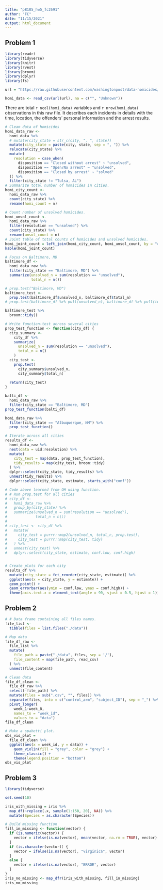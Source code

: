 ```yaml
---
title: "p8105_hw5_fc2691"
author: "FC"
date: "11/15/2021"
output: html_document
---
```

## Problem 1  
```r
library(readr)
library(tidyverse)
library(knitr)
library(rvest)
library(broom)
library(dplyr)
library(fs)

url = "https://raw.githubusercontent.com/washingtonpost/data-homicides/master/homicide-data.csv"

homi_data <- read_csv(url(url), na = c("", "Unknown"))
```
There are total `r ncol(homi_data)` variables and `r nrow(homi_data)` observations in this raw file. It describes each incidents in details with the time, location, the offenders' personal information and the arrest results.  

```r
# Clean data of homicides
homi_data_raw <-
  homi_data %>% 
  # mutate(city_state = str_c(city, ", ", state))
  mutate(city_state = paste(city, state, sep = ", ")) %>% 
  relocate(city_state) %>% 
  mutate(
    resolution = case_when(
      disposition == "Closed without arrest" ~ "unsolved", 
      disposition == "Open/No arrest" ~ "unsolved", 
      disposition == "Closed by arrest" ~ "solved"
  )) %>% 
  filter(city_state != "Tulsa, AL")
# Summarize total number of homicides in cities. 
homi_city_count <- 
  homi_data_raw %>% 
  count(city_state) %>% 
  rename(homi_count = n)

# Count number of unsolved homicides. 
homi_unsol_count <- 
  homi_data_raw %>% 
  filter(resolution == "unsolved") %>%
  count(city_state) %>% 
  rename(unsol_count = n)
# Joint table of total counts of homicides and unsolved homicides. 
homi_joint_count = left_join(homi_city_count, homi_unsol_count, by = "city_state")
kable(homi_joint_count)

# Focus on Baltimore, MD
baltimore_df <- 
  homi_data_raw %>% 
  filter(city_state == "Baltimore, MD") %>% 
  summarize(unsolved_n = sum(resolution == "unsolved"), 
            total_n = n()) 

# prop.test("Baltimore, MD")
baltimore_test <- 
  prop.test(baltimore_df$unsolved_n, baltimore_df$total_n)
# prop.test(baltimore_df %>% pull(unsolved_n), baltimore_df %>% pull(total_n))

baltimore_test %>% 
  broom::tidy()

# Write function-test across several cities
prop_test_function <- function(city_df) {
  city_summary <-
    city_df %>% 
    summarize(
      unsolved_n = sum(resolution == "unsolved"), 
      total_n = n()
    ) 
  city_test <- 
    prop.test(
      city_summary$unsolved_n, 
      city_summary$total_n)
  
  return(city_test)
}

balti_df <- 
  homi_data_raw %>% 
  filter(city_state == "Baltimore, MD") 
prop_test_function(balti_df)

homi_data_raw %>% 
  filter(city_state == "Albuquerque, NM") %>% 
  prop_test_function()

# Iterate across all cities
results_df <-
  homi_data_raw %>% 
  nest(data = uid:resolution) %>% 
  mutate(
    city_test = map(data, prop_test_function),
    tidy_results = map(city_test, broom::tidy)
  ) %>% 
  dplyr::select(city_state, tidy_results) %>%
  unnest(tidy_results) %>% 
  dplyr::select(city_state, estimate, starts_with("conf"))

# Code above learned from OH using function. 
# # Run prop.test for all cities
# city_df <- 
#   homi_data_raw %>% 
#   group_by(city_state) %>% 
#   summarize(unsolved_n = sum(resolution == "unsolved"), 
#             total_n = n()) 
# 
# city_test <- city_df %>%
#   mutate(
#     city_test = purrr::map2(unsolved_n, total_n, prop.test),
#     city_test = purrr::map(city_test, tidy)
#   ) %>%
#   unnest(city_test) %>% 
#   dplyr::select(city_state, estimate, conf.low, conf.high)


# Create plots for each city
results_df %>% 
  mutate(city_state = fct_reorder(city_state, estimate)) %>% 
  ggplot(aes(x = city_state, y = estimate)) + 
  geom_point() +
  geom_errorbar(aes(ymin = conf.low, ymax = conf.high)) + 
  theme(axis.text.x = element_text(angle = 90, vjust = 0.5, hjust = 1))
```

## Problem 2
```r
# # Data frame containing all files names.
file_list <-
  tibble(files = list.files("./data")) 

# Map data
file_df_raw <- 
  file_list %>% 
  mutate(
    file_path = paste("./data", files, sep = '/'),
    file_content = map(file_path, read_csv)
  ) %>%
  unnest(file_content)

# Clean data
file_df_clean <-
  file_df_raw %>% 
  select(-file_path) %>% 
  mutate(files = sub(".csv", "", files)) %>%
  separate(files, into = c("control_arm", "subject_ID"), sep = "_") %>%
  pivot_longer(
    week_1:week_8,
    names_to = "week_id", 
    values_to = "data")
file_df_clean

# Make a spahetti plot. 
obs_vis_plot = 
  file_df_clean %>% 
  ggplot(aes(x = week_id, y = data)) +
    geom_violin(fill = "grey", color = "grey") +
    theme_classic() +
    theme(legend.position = "bottom")
obs_vis_plot

```

## Problem 3
```r
library(tidyverse)

set.seed(10)

iris_with_missing = iris %>% 
  map_df(~replace(.x, sample(1:150, 20), NA)) %>%
  mutate(Species = as.character(Species))

# Build missing function
fill_in_missing <- function(vector) {
  if (is.numeric(vector)) {
    vector = ifelse(is.na(vector), mean(vector, na.rm = TRUE), vector)
  }
  if (is.character(vector)) {
    vector = ifelse(is.na(vector), "virginica", vector)
  }
  else {
    vector = ifelse(is.na(vector), "ERROR", vector)
  }
}
iris_no_missing <- map_dfr(iris_with_missing, fill_in_missing)
iris_no_missing
```


